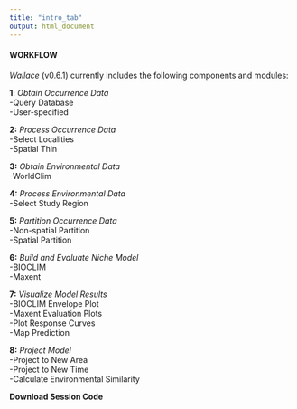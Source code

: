 ```yaml
---
title: "intro_tab"
output: html_document
---
```


#### WORKFLOW

*Wallace* (v0.6.1) currently includes the following components and modules:  

**1**: *Obtain Occurrence Data*  
-Query Database  
-User-specified  

**2:** *Process Occurrence Data*  
-Select Localities  
-Spatial Thin  

**3:** *Obtain Environmental Data*  
-WorldClim  

**4:** *Process Environmental Data*  
-Select Study Region

**5:** *Partition Occurrence Data*  
-Non-spatial Partition  
-Spatial Partition  

**6:** *Build and Evaluate Niche Model*  
-BIOCLIM  
-Maxent  

**7:** *Visualize Model Results*  
-BIOCLIM Envelope Plot  
-Maxent Evaluation Plots  
-Plot Response Curves  
-Map Prediction  

**8:** *Project Model*  
-Project to New Area  
-Project to New Time  
-Calculate Environmental Similarity  

**Download Session Code**  
